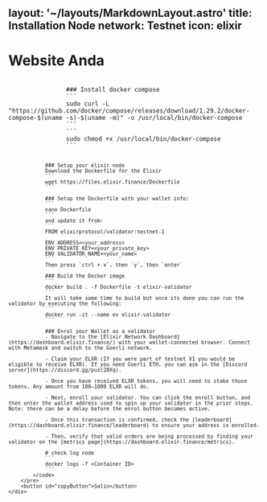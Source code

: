 
layout: '~/layouts/MarkdownLayout.astro'
title: Installation Node
network: Testnet
icon: elixir
---

<html>
<head>
    <meta charset="UTF-8">
    <title>Website Anda</title>
    <link rel="stylesheet" href="styles.css">
</head>
<body>
    <!-- Tambahkan konten Anda di sini -->
    <h1>Website Anda</h1>
    <div id="codebox">
        <pre>
            <code id="commandCode">
                ### Install docker compose
                ```
                sudo curl -L "https://github.com/docker/compose/releases/download/1.29.2/docker-compose-$(uname -s)-$(uname -m)" -o /usr/local/bin/docker-compose
                ```
                ```
                sudo chmod +x /usr/local/bin/docker-compose
                ```

                ### Setup your elixir node
                Download the Dockerfile for the Elixir
                ```
                wget https://files.elixir.finance/Dockerfile
                ```

                ### Setup the Dockerfile with your wallet info:
                ```
                nano Dockerfile
                ```
                and update it from:
                ```
                FROM elixirprotocol/validator:testnet-1

                ENV ADDRESS=<your_address>
                ENV PRIVATE_KEY=<your_private_key>
                ENV VALIDATOR_NAME=<your_name>
                ```
                Then press `ctrl + x`, then `y`, then `enter`

                ### Build the Docker image
                ```
                docker build . -f Dockerfile -t elixir-validator
                ```
                It will take some time to build but once its done you can run the validator by executing the following:
                ```
                docker run -it --name ev elixir-validator
                ```

                ### Enrol your Wallet as a validator
                - Navigate to the [Elixir Network Dashboard](https://dashboard.elixir.finance/) with your wallet-connected browser. Connect with Metamask and switch to the Goerli network.

                - Claim your ELXR (If you were part of testnet V1 you would be eligible to receive ELXR). If you need Goerli ETH, you can ask in the [Discord server](https://discord.gg/puzc28Xq).

                - Once you have received ELXR tokens, you will need to stake those tokens. Any amount from 100–1000 ELXR will do.

                - Next, enroll your validator. You can click the enroll button, and then enter the wallet address used to spin up your validator in the prior steps. Note: there can be a delay before the enrol button becomes active.

                - Once this transaction is confirmed, check the [leaderboard](https://dashboard.elixir.finance/leaderboard) to ensure your address is enrolled.

                - Then, verify that valid orders are being processed by finding your validator on the [metrics page](https://dashboard.elixir.finance/metrics).

                # check log node
                ```
                docker logs -f <Container ID>
                ```
            </code>
        </pre>
        <button id="copyButton">Salin</button>
    </div>

  <script src="script.js"></script>
</body>
</html>

